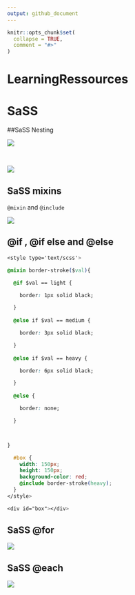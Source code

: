 ```yaml
---
output: github_document
---
```


<!-- README.md is generated from README.Rmd. Please edit that file -->

```r
knitr::opts_chunk$set(
  collapse = TRUE,
  comment = "#>"
)
```
# LearningRessources

# SaSS 

##SaSS Nesting


![](pictures/sass_nesting.jpg)


<br>


![](pictures/sass_nesting2.jpg)


## SaSS mixins

`@mixin` and `@include`


![](pictures/sass_mixins.jpg)


## @if , @if else and @else


```css

<style type='text/scss'>

@mixin border-stroke($val){

  @if $val == light {

    border: 1px solid black;

  } 
  
  @else if $val == medium {

    border: 3px solid black;

  } 
  
  @else if $val == heavy {

    border: 6px solid black;

  } 
  
  @else {

    border: none;

  }



}

  #box {
    width: 150px;
    height: 150px;
    background-color: red;
    @include border-stroke(heavy);
  }
</style>

<div id="box"></div>

```


## SaSS @for 

![](pictures/sass_@for.jpg)

## SaSS @each

![](pictures/sass_@each.jpg)
